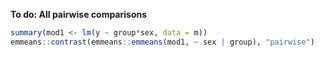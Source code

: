 **To do: All pairwise comparisons**

```r
summary(mod1 <- lm(y ~ group*sex, data = m))
emmeans::contrast(emmeans::emmeans(mod1, ~ sex | group), "pairwise")
```
